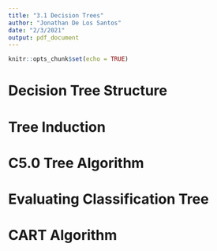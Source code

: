```yaml
---
title: "3.1 Decision Trees"
author: "Jonathan De Los Santos"
date: "2/3/2021"
output: pdf_document
---
```


```r
knitr::opts_chunk$set(echo = TRUE)
```

# Decision Tree Structure



# Tree Induction



# C5.0 Tree Algorithm



# Evaluating Classification Tree



# CART Algorithm